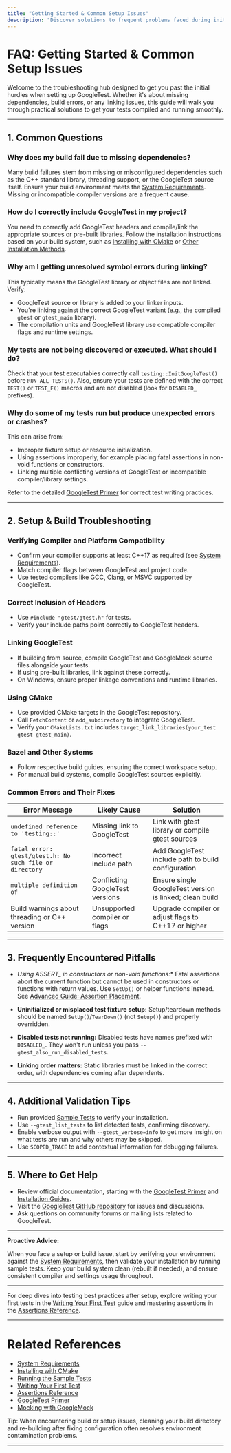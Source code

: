 ```yaml
---
title: "Getting Started & Common Setup Issues"
description: "Discover solutions to frequent problems faced during initial setup, including missing dependencies, build errors, and linking issues. Learn how to get your tests running smoothly by following recommended steps and avoiding common misconfigurations."
---
```


# FAQ: Getting Started & Common Setup Issues

Welcome to the troubleshooting hub designed to get you past the initial hurdles when setting up GoogleTest. Whether it's about missing dependencies, build errors, or any linking issues, this guide will walk you through practical solutions to get your tests compiled and running smoothly.

---

## 1. Common Questions

### Why does my build fail due to missing dependencies?
Many build failures stem from missing or misconfigured dependencies such as the C++ standard library, threading support, or the GoogleTest source itself. Ensure your build environment meets the [System Requirements](../getting-started/setup-requirements/system-prerequisites.md). Missing or incompatible compiler versions are a frequent cause.

### How do I correctly include GoogleTest in my project?
You need to correctly add GoogleTest headers and compile/link the appropriate sources or pre-built libraries. Follow the installation instructions based on your build system, such as [Installing with CMake](../getting-started/installation-initialization/install-cmake.md) or [Other Installation Methods](../getting-started/installation-initialization/integration-other-methods.md).

### Why am I getting unresolved symbol errors during linking?
This typically means the GoogleTest library or object files are not linked. Verify:

- GoogleTest source or library is added to your linker inputs.
- You're linking against the correct GoogleTest variant (e.g., the compiled `gtest` or `gtest_main` library).
- The compilation units and GoogleTest library use compatible compiler flags and runtime settings.

### My tests are not being discovered or executed. What should I do?
Check that your test executables correctly call `testing::InitGoogleTest()` before `RUN_ALL_TESTS()`. Also, ensure your tests are defined with the correct `TEST()` or `TEST_F()` macros and are not disabled (look for `DISABLED_` prefixes).

### Why do some of my tests run but produce unexpected errors or crashes?
This can arise from:

- Improper fixture setup or resource initialization.
- Using assertions improperly, for example placing fatal assertions in non-void functions or constructors.
- Linking multiple conflicting versions of GoogleTest or incompatible compiler/library settings.

Refer to the detailed [GoogleTest Primer](../docs/primer.md) for correct test writing practices.

---

## 2. Setup & Build Troubleshooting

### Verifying Compiler and Platform Compatibility

- Confirm your compiler supports at least C++17 as required (see [System Requirements](../getting-started/setup-requirements/system-prerequisites.md)).
- Match compiler flags between GoogleTest and project code.
- Use tested compilers like GCC, Clang, or MSVC supported by GoogleTest.

### Correct Inclusion of Headers

- Use `#include "gtest/gtest.h"` for tests.
- Verify your include paths point correctly to GoogleTest headers.

### Linking GoogleTest

- If building from source, compile GoogleTest and GoogleMock source files alongside your tests.
- If using pre-built libraries, link against these correctly.
- On Windows, ensure proper linkage conventions and runtime libraries.

### Using CMake

- Use provided CMake targets in the GoogleTest repository.
- Call `FetchContent` or `add_subdirectory` to integrate GoogleTest.
- Verify your `CMakeLists.txt` includes `target_link_libraries(your_test gtest gtest_main)`.

### Bazel and Other Systems

- Follow respective build guides, ensuring the correct workspace setup.
- For manual build systems, compile GoogleTest sources explicitly.

### Common Errors and Their Fixes

| Error Message                                            | Likely Cause                   | Solution                                                  |
|----------------------------------------------------------|-------------------------------|------------------------------------------------------------|
| `undefined reference to 'testing::'`                    | Missing link to GoogleTest     | Link with gtest library or compile gtest sources           |
| `fatal error: gtest/gtest.h: No such file or directory` | Incorrect include path         | Add GoogleTest include path to build configuration          |
| `multiple definition of`                                | Conflicting GoogleTest versions | Ensure single GoogleTest version is linked; clean build    |
| Build warnings about threading or C++ version            | Unsupported compiler or flags | Upgrade compiler or adjust flags to C++17 or higher        |

---

## 3. Frequently Encountered Pitfalls

- **Using ASSERT_* in constructors or non-void functions:** Fatal assertions abort the current function but cannot be used in constructors or functions with return values. Use `SetUp()` or helper functions instead. See [Advanced Guide: Assertion Placement](../docs/advanced.md#assertion-placement).

- **Uninitialized or misplaced test fixture setup:** Setup/teardown methods should be named `SetUp()`/`TearDown()` (not `Setup()`) and properly overridden.

- **Disabled tests not running:** Disabled tests have names prefixed with `DISABLED_`. They won't run unless you pass `--gtest_also_run_disabled_tests`.

- **Linking order matters:** Static libraries must be linked in the correct order, with dependencies coming after dependents.

---

## 4. Additional Validation Tips

- Run provided [Sample Tests](../getting-started/first-test-experience/run-sample-tests.md) to verify your installation.
- Use `--gtest_list_tests` to list detected tests, confirming discovery.
- Enable verbose output with `--gtest_verbose=info` to get more insight on what tests are run and why others may be skipped.
- Use `SCOPED_TRACE` to add contextual information for debugging failures.

---

## 5. Where to Get Help

- Review official documentation, starting with the [GoogleTest Primer](../docs/primer.md) and [Installation Guides](../getting-started/installation-initialization/).
- Visit the [GoogleTest GitHub repository](https://github.com/google/googletest) for issues and discussions.
- Ask questions on community forums or mailing lists related to GoogleTest.

---

**Proactive Advice:**

When you face a setup or build issue, start by verifying your environment against the [System Requirements](../getting-started/setup-requirements/system-prerequisites.md), then validate your installation by running sample tests. Keep your build system clean (rebuilt if needed), and ensure consistent compiler and settings usage throughout.

---

For deep dives into testing best practices after setup, explore writing your first tests in the [Writing Your First Test](../guides/core-workflow/getting-started-tests.md) guide and mastering assertions in the [Assertions Reference](../docs/reference/assertions.md).


---

# Related References

- [System Requirements](../getting-started/setup-requirements/system-prerequisites.md)
- [Installing with CMake](../getting-started/installation-initialization/install-cmake.md)
- [Running the Sample Tests](../getting-started/first-test-experience/run-sample-tests.md)
- [Writing Your First Test](../guides/core-workflow/getting-started-tests.md)
- [Assertions Reference](../docs/reference/assertions.md)
- [GoogleTest Primer](../docs/primer.md)
- [Mocking with GoogleMock](../guides/core-workflow/writing-mocks.md)

<Callout>
Tip: When encountering build or setup issues, cleaning your build directory and re-building after fixing configuration often resolves environment contamination problems.
</Callout>

---